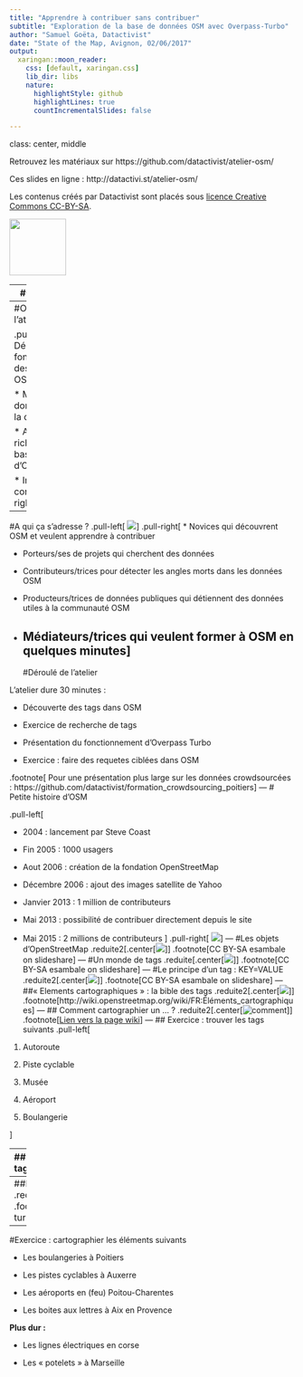 ```yaml
---
title: "Apprendre à contribuer sans contribuer"
subtitle: "Exploration de la base de données OSM avec Overpass-Turbo"
author: "Samuel Goëta, Datactivist"
date: "State of the Map, Avignon, 02/06/2017"
output:
  xaringan::moon_reader:
    css: [default, xaringan.css]
    lib_dir: libs
    nature:
      highlightStyle: github
      highlightLines: true
      countIncrementalSlides: false

---
```

class: center, middle

Retrouvez les matériaux sur https://github.com/datactivist/atelier-osm/

Ces slides en ligne : http://datactivi.st/atelier-osm/

Les contenus créés par Datactivist sont placés sous [licence Creative Commons CC-BY-SA](https://creativecommons.org/licenses/by-sa/3.0/deed.fr). 

<img src="./img/Logo_DATACTIVIST_TW.png" height="100px" />

---
#Qui suis-je ?

* J'ai fait ma [thèse en sociologie sur l'ouverture des données publiques](https://pastel.archives-ouvertes.fr/tel-01458098) pour comprendre comment concrètement les données étaient ouvertes. 

* Je suis le co-fondateur de [datactivi.st](datactivi.st), une société coopérative qui accompagne des organisations dans l'ouverture de leurs données et dans la réutilisation de données ouvertes. 

* Je suis membre fondateur d'[Open Knowledge France](okfn.fr) et de l'[Ecole des données](ecoledesdonnees.org). 

---
#Objectifs de l'atelier

.pull-left[
* Découvrir le fonctionnement des tags dans OSM 

* Montrer les données derrière la carte

* Apprécier la richesse de la base de données d'OpenStreetMap

* Inciter à contribuer]
.pull-right[![](img/Openstreetmap_logo.png)]

---
#A qui ça s'adresse ?
.pull-left[
![](./img/qui.jpg)
]
.pull-right[
* Novices qui découvrent OSM et veulent apprendre à contribuer

* Porteurs/ses de projets qui cherchent des données

* Contributeurs/trices pour détecter les angles morts dans les données OSM 

* Producteurs/trices de données publiques qui détiennent des données utiles à la communauté OSM

* Médiateurs/trices qui veulent former à OSM en quelques minutes]
---
#Déroulé de l'atelier

L'atelier dure 30 minutes : 

* Découverte des tags dans OSM 

* Exercice de recherche de tags 

* Présentation du fonctionnement d'Overpass Turbo 

* Exercice : faire des requetes ciblées dans OSM 

.footnote[
Pour une présentation plus large sur les données crowdsourcées : https://github.com/datactivist/formation_crowdsourcing_poitiers]
---
# Petite histoire d'OSM 

.pull-left[

* 2004 : lancement par Steve Coast

* Fin 2005 : 1000 usagers

* Aout 2006 : création de la fondation OpenStreetMap

* Décembre 2006 : ajout des images satellite de Yahoo

* Janvier 2013 : 1 million de contributeurs

* Mai 2013 : possibilité de contribuer directement depuis le site

* Mai 2015 : 2 millions de contributeurs
]
.pull-right[
![](./img/users.png)]
---
#Les objets d'OpenStreetMap
.reduite2[.center[![](img/nodes.png)]]
.footnote[CC BY-SA esambale on slideshare]
---
#Un monde de tags
.reduite[.center[![](img/tags.png)]]
.footnote[CC BY-SA esambale on slideshare]
---
#Le principe d'un tag : KEY=VALUE
.reduite2[.center[![](img/keyvalue.png)]]
.footnote[CC BY-SA esambale on slideshare]
---
##« Elements cartographiques » : la bible des tags
.reduite2[.center[[![](img/mapfeature.png)](http://wiki.openstreetmap.org/wiki/FR:Éléments_cartographiques)]]
.footnote[http://wiki.openstreetmap.org/wiki/FR:Éléments_cartographiques]
---
## Comment cartographier un ... ? 
.reduite2[.center[![comment](img/comment.png)]]
.footnote[[Lien vers la page wiki](http://wiki.openstreetmap.org/wiki/FR:Comment_cartographier_un..)]
---
## Exercice : trouver les tags suivants
.pull-left[

1. Autoroute 

2. Piste cyclable

3. Musée

4. Aéroport

5. Boulangerie

]

---
## Solution : trouver les tags suivants
.pull-left[

1. Autoroute 

2. Piste cyclable

3. Musée

4. Aéroport

5. Boulangerie
]
.pull-right[
1. Highway=motorway 

2. highway=cycleway 

3. Tourism=museum

4. Aeroway=aerodrome

5. Shop=bakery]
---
##Découverte d’Overpass
.reduite[![](img/overpass.png)]
.footnote[http://overpass-turbo.eu]
---
#Exercice : cartographier les éléments suivants


* Les boulangeries à Poitiers

* Les pistes cyclables à Auxerre

* Les aéroports en (feu) Poitou-Charentes

* Les boites aux lettres à Aix en Provence 

**Plus dur :**

* Les lignes électriques en corse

* Les « potelets » à Marseille